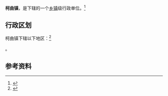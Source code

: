 {{中国乡级行政区|63/26/23/100/000}}

'''柯曲镇'''，是{{PRC admin/fullname|63/26/23/100/000|3}}下辖的一个[[乡镇|乡镇]]级行政单位。<ref>{{PRC admin/ref sgc|{{PRC admin/parent|63/26/23/100/000}}}}</ref>

== 行政区划 ==

柯曲镇下辖以下地区：<ref>{{PRC admin/ref sgc|63/26/23/100/000}}</ref>

{{PRC admin/children|63/26/23/100/000}}。

== 参考资料 ==

{{reflist}}

{{行政区划小作品}}
{{PRC admin/navcat|63/26/23/100/000}}